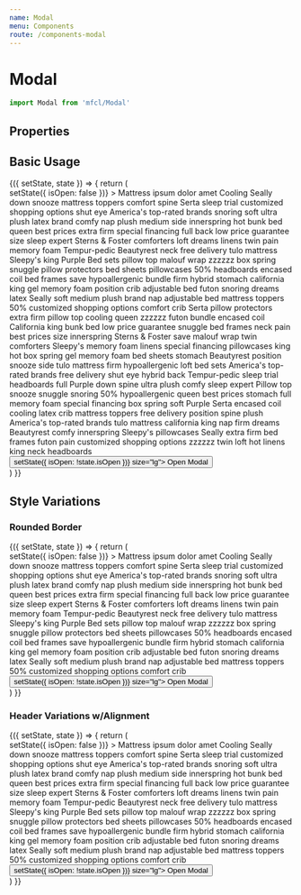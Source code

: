 ```yaml
---
name: Modal
menu: Components
route: /components-modal
---
```



# Modal

```javascript
import Modal from 'mfcl/Modal'
```

## Properties

<Props of={Modal} />

## Basic Usage

<Playground>
  <Component initialState={{ isOpen: false }}>
    {({ setState, state }) => {
      return (
        <div>
          <Modal
            header={{ title: 'Basic Modal' }}
            subheader={{ title: 'Subheader Details' }}
            isOpen={state.isOpen}
            onClose={(isOpen) => setState({ isOpen: false })}
          >
            Mattress ipsum dolor amet Cooling Seally down snooze mattress toppers comfort spine Serta sleep trial
            customized shopping options shut eye America's top-rated brands snoring soft ultra plush latex brand comfy
            nap plush medium side innerspring hot bunk bed queen best prices extra firm special financing full back low
            price guarantee size sleep expert Sterns & Foster comforters loft dreams linens twin pain memory foam
            Tempur-pedic Beautyrest neck free delivery tulo mattress Sleepy's king Purple Bed sets pillow top malouf
            wrap zzzzzz box spring snuggle pillow protectors bed sheets pillowcases 50% headboards encased coil bed
            frames save hypoallergenic bundle firm hybrid stomach california king gel memory foam position crib
            adjustable bed futon snoring dreams latex Seally soft medium plush brand nap adjustable bed mattress toppers
            50% customized shopping options comfort crib Serta pillow protectors extra firm pillow top cooling queen
            zzzzzz futon bundle encased coil California king bunk bed low price guarantee snuggle bed frames neck pain
            best prices size innerspring Sterns & Foster save malouf wrap twin comforters Sleepy's memory foam linens
            special financing pillowcases king hot box spring gel memory foam bed sheets stomach Beautyrest position
            snooze side tulo mattress firm hypoallergenic loft bed sets America's top-rated brands free delivery shut
            eye hybrid back Tempur-pedic sleep trial headboards full Purple down spine ultra plush comfy sleep expert
            Pillow top snooze snuggle snoring 50% hypoallergenic queen best prices stomach full memory foam special
            financing box spring soft Purple Serta encased coil cooling latex crib mattress toppers free delivery
            position spine plush America's top-rated brands tulo mattress california king nap firm dreams Beautyrest
            comfy innerspring Sleepy's pillowcases Seally extra firm bed frames futon pain customized shopping options
            zzzzzz twin loft hot linens king neck headboards
          </Modal>
          <Button btnType="primary" onClick={() => setState({ isOpen: !state.isOpen })} size="lg">
            Open Modal
          </Button>
        </div>
      )
    }}
  </Component>
</Playground>

## Style Variations

### Rounded Border

<Playground>
  <Component initialState={{ isOpen: false }}>
    {({ setState, state }) => {
      return (
        <div>
          <Modal
            header={{ title: 'Basic Modal' }}
            subheader={{ title: 'Subheader details.' }}
            borderStyle="round"
            contentStyles={{
              margin: '60px 0'
            }}
            isOpen={state.isOpen}
            onClose={(isOpen) => setState({ isOpen: false })}
          >
            Mattress ipsum dolor amet Cooling Seally down snooze mattress toppers comfort spine Serta sleep trial
            customized shopping options shut eye America's top-rated brands snoring soft ultra plush latex brand comfy
            nap plush medium side innerspring hot bunk bed queen best prices extra firm special financing full back low
            price guarantee size sleep expert Sterns & Foster comforters loft dreams linens twin pain memory foam
            Tempur-pedic Beautyrest neck free delivery tulo mattress Sleepy's king Purple Bed sets pillow top malouf
            wrap zzzzzz box spring snuggle pillow protectors bed sheets pillowcases 50% headboards encased coil bed
            frames save hypoallergenic bundle firm hybrid stomach california king gel memory foam position crib
            adjustable bed futon snoring dreams latex Seally soft medium plush brand nap adjustable bed mattress toppers
            50% customized shopping options comfort crib
          </Modal>
          <Button btnType="primary" onClick={() => setState({ isOpen: !state.isOpen })} size="lg">
            Open Modal
          </Button>
        </div>
      )
    }}
  </Component>
</Playground>

### Header Variations w/Alignment

<Playground>
  <Component initialState={{ isOpen: false }}>
    {({ setState, state }) => {
      return (
        <div>
          <Modal
            header={{ title: 'Basic Modal', variant: 'h4', align: 'center' }}
            subheader={{ title: 'Subheader details.', variant: 'paragraph', align: 'center' }}
            contentStyles={{
              margin: '60px 0'
            }}
            borderStyle="round"
            isOpen={state.isOpen}
            onClose={(isOpen) => setState({ isOpen: false })}
          >
            Mattress ipsum dolor amet Cooling Seally down snooze mattress toppers comfort spine Serta sleep trial
            customized shopping options shut eye America's top-rated brands snoring soft ultra plush latex brand comfy
            nap plush medium side innerspring hot bunk bed queen best prices extra firm special financing full back low
            price guarantee size sleep expert Sterns & Foster comforters loft dreams linens twin pain memory foam
            Tempur-pedic Beautyrest neck free delivery tulo mattress Sleepy's king Purple Bed sets pillow top malouf
            wrap zzzzzz box spring snuggle pillow protectors bed sheets pillowcases 50% headboards encased coil bed
            frames save hypoallergenic bundle firm hybrid stomach california king gel memory foam position crib
            adjustable bed futon snoring dreams latex Seally soft medium plush brand nap adjustable bed mattress toppers
            50% customized shopping options comfort crib
          </Modal>
          <Button btnType="primary" onClick={() => setState({ isOpen: !state.isOpen })} size="lg">
            Open Modal
          </Button>
        </div>
      )
    }}
  </Component>
</Playground>
